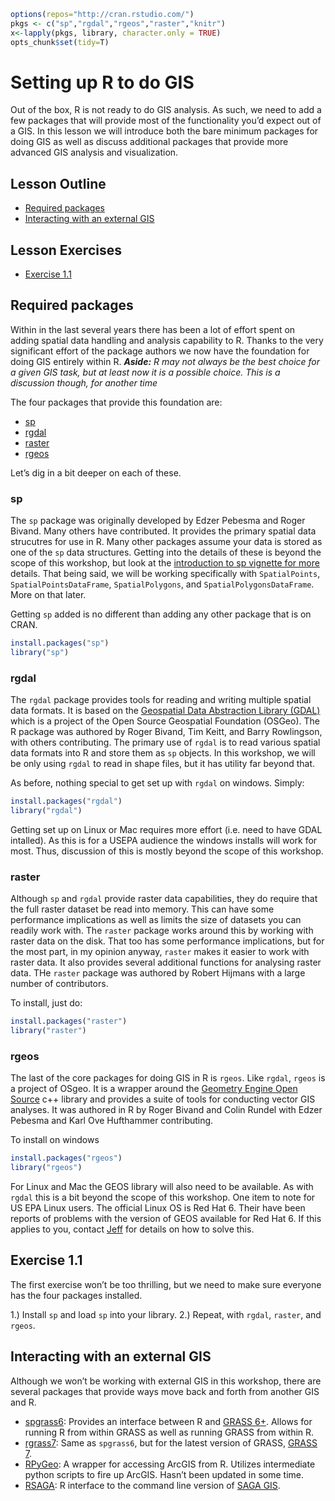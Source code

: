 ```r
options(repos="http://cran.rstudio.com/")
pkgs <- c("sp","rgdal","rgeos","raster","knitr")
x<-lapply(pkgs, library, character.only = TRUE)
opts_chunk$set(tidy=T)
```
 
# Setting up R to do GIS
Out of the box, R is not ready to do GIS analysis.  As such, we need to add a few packages that will provide most of the functionality you'd expect out of a GIS.  In this lesson we will introduce both the bare minimum packages for doing GIS as well as discuss additional packages that provide more advanced GIS analysis and visualization.

## Lesson Outline
- [Required packages](#required-packages)
- [Interacting with an external GIS](#interacting-with-an-external-gis)

## Lesson Exercises
- [Exercise 1.1](#exercise-11)

## Required packages
Within in the last several years there has been a lot of effort spent on adding spatial data handling and analysis capability to R.  Thanks to the very significant effort of the package authors we now have the foundation for doing GIS entirely within R. ***Aside:*** *R may not always be the best choice for a given GIS task, but at least now it is a possible choice.  This is a discussion though, for another time*

The four packages that provide this foundation are:

- [sp](https://cran.r-project.org/web/packages/sp/index.html)
- [rgdal](https://cran.r-project.org/web/packages/rgdal/index.html)
- [raster](https://cran.r-project.org/web/packages/raster/index.html)
- [rgeos](https://cran.r-project.org/web/packages/rgeos/index.html)

Let's dig in a bit deeper on each of these.

### sp
The `sp` package was originally developed by Edzer Pebesma and Roger Bivand.  Many others have contributed.  It provides the primary spatial data strucutres for use in R.  Many other packages assume your data is stored as one of the `sp` data structures.  Getting into the details of these is beyond the scope of this workshop, but look at the [introduction to sp vignette for more](https://cran.r-project.org/web/packages/sp/vignettes/intro_sp.pdf) details.  That being said, we will be working specifically with `SpatialPoints`, `SpatialPointsDataFrame`, `SpatialPolygons`, and `SpatialPolygonsDataFrame`.  More on that later.

Getting `sp` added is no different than adding any other package that is on CRAN.

```r
install.packages("sp")
library("sp")
```

### rgdal
The `rgdal` package provides tools for reading and writing multiple spatial data formats.  It is based on the [Geospatial Data Abstraction Library (GDAL)](http://www.gdal.org/) which is a project of the Open Source Geospatial Foundation (OSGeo).  The R package was authored by Roger Bivand, Tim Keitt, and Barry Rowlingson, with others contributing.  The primary use of `rgdal` is to read various spatial data formats into R and store them as `sp` objects.  In this workshop, we will be only using `rgdal` to read in shape files, but it has utility far beyond that.  

As before, nothing special to get set up with `rgdal` on windows.  Simply:

```r
install.packages("rgdal")
library("rgdal")
```

Getting set up on Linux or Mac requires more effort (i.e. need to have GDAL intalled).  As this is for a USEPA audience the windows installs will work for most.  Thus, discussion of this is mostly beyond the scope of this workshop.  

### raster
Although `sp` and `rgdal` provide raster data capabilities, they do require that the full raster dataset be read into memory.  This can have some performance implications as well as limits the size of datasets you can readily work with.  The `raster` package works around this by working with raster data on the disk.  That too has some performance implications, but for the most part, in my opinion anyway, `raster` makes it easier to work with raster data.  It also provides several additional functions for analysing raster data.  THe `raster` package was authored by Robert Hijmans with a large number of contributors. 

To install, just do: 

```r
install.packages("raster")
library("raster")
```

### rgeos
The last of the core packages for doing GIS in R is `rgeos`.  Like `rgdal`, `rgeos` is a project of OSgeo.  It is a wrapper around the [Geometry Engine Open Source](https://trac.osgeo.org/geos/) c++ library and provides a suite of tools for conducting vector GIS analyses.  It was authored in R by Roger Bivand and Colin Rundel with Edzer Pebesma and Karl Ove Hufthammer contributing.

To install on windows

```r
install.packages("rgeos")
library("rgeos")
```

For Linux and Mac the GEOS library will also need to be available.  As with `rgdal` this is a bit beyond the scope of this workshop.  One item to note for US EPA Linux users.  The official Linux OS is Red Hat 6.  Their have been reports of problems with the version of GEOS available for Red Hat 6.  If this applies to you, contact [Jeff](mailto::hollister.jeff@epa.gov) for details on how to solve this.

## Exercise 1.1
The first exercise won't be too thrilling, but we need to make sure everyone has the four packages installed. 

1.) Install `sp` and load `sp` into your library.
2.) Repeat, with `rgdal`, `raster`, and `rgeos`.


## Interacting with an external GIS
Although we won't be working with external GIS in this workshop, there are several packages that provide ways move back and forth from another GIS and R.  

- [spgrass6](https://cran.r-project.org/web/packages/spgrass6/index.html): Provides an interface between R and [GRASS 6+](https://grass.osgeo.org/download/software/#g64x).  Allows for running R from within GRASS as well as running GRASS from within R.  
- [rgrass7](https://cran.r-project.org/web/packages/rgrass7/index.html): Same as `spgrass6`, but for the latest version of GRASS, [GRASS 7](https://grass.osgeo.org/download/software/#g70x).
- [RPyGeo](https://cran.r-project.org/web/packages/RPyGeo/index.html): A wrapper for accessing ArcGIS from R.  Utilizes intermediate python scripts to fire up ArcGIS.  Hasn't been updated in some time.
- [RSAGA](https://cran.r-project.org/web/packages/RSAGA/index.html): R interface to the command line version of [SAGA GIS](http://www.saga-gis.org/en/index.html).







